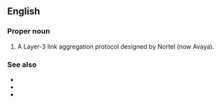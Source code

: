 ==English==

===Proper noun===
{{en-proper noun}}

# {{lb|en|computing}} {{initialism of|en|[[w:RSMLT|Routed Split Multi-Link Trunking]]}} A Layer-3 link aggregation protocol designed by Nortel (now Avaya).

===See also===
* {{l|en|MLT}}
* {{l|en|SMLT}}
* {{l|en|DSMLT}}